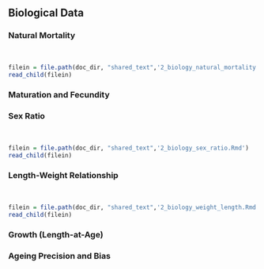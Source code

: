 ## Biological Data

### Natural Mortality
\

```r
filein = file.path(doc_dir, "shared_text",'2_biology_natural_mortality.Rmd')
read_child(filein)
```


### Maturation and Fecundity


### Sex Ratio
\

```r
filein = file.path(doc_dir, "shared_text",'2_biology_sex_ratio.Rmd')
read_child(filein)
```


### Length-Weight Relationship
\

```r
filein = file.path(doc_dir, "shared_text",'2_biology_weight_length.Rmd')
read_child(filein)
```


### Growth (Length-at-Age)


### Ageing Precision and Bias
